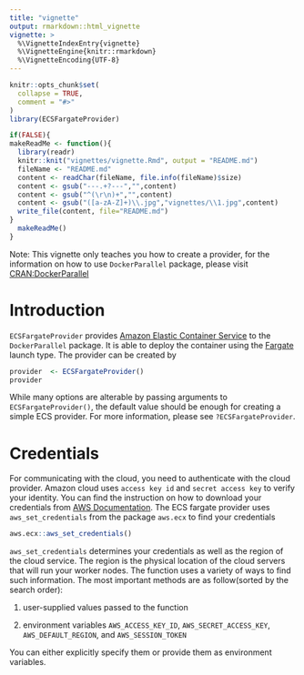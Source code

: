 ```yaml
---
title: "vignette"
output: rmarkdown::html_vignette
vignette: >
  %\VignetteIndexEntry{vignette}
  %\VignetteEngine{knitr::rmarkdown}
  %\VignetteEncoding{UTF-8}
---
```


```r
knitr::opts_chunk$set(
  collapse = TRUE,
  comment = "#>"
)
library(ECSFargateProvider)

if(FALSE){
makeReadMe <- function(){
  library(readr)
  knitr::knit("vignettes/vignette.Rmd", output = "README.md")
  fileName <- "README.md"
  content <- readChar(fileName, file.info(fileName)$size)
  content <- gsub("---.+?---","",content)
  content <- gsub("^(\r\n)+","",content)
  content <- gsub("([a-zA-Z]+)\\.jpg","vignettes/\\1.jpg",content)
  write_file(content, file="README.md")
}
  makeReadMe()
}
```

Note: This vignette only teaches you how to create a provider, for the information on how to use `DockerParallel` package, please visit [CRAN:DockerParallel]

# Introduction
`ECSFargateProvider` provides [Amazon Elastic Container Service] to the `DockerParallel` package. It is able to deploy the container using the [Fargate] launch type. The provider can be created by
```r
provider  <- ECSFargateProvider()
provider
```
While many options are alterable by passing arguments to `ECSFargateProvider()`, the default value should be enough for creating a simple ECS provider. For more information, please see `?ECSFargateProvider`. 


# Credentials
For communicating with the cloud, you need to authenticate with the cloud provider. Amazon cloud uses `access key id` and `secret access key` to verify your identity. You can find the instruction on how to download your credentials from [AWS Documentation]. The ECS fargate provider uses `aws_set_credentials` from the package `aws.ecx` to find your credentials
```r
aws.ecx::aws_set_credentials()
```
`aws_set_credentials` determines your credentials as well as the region of the cloud service. The region is the physical location of the cloud servers that will run your worker nodes. The function uses a variety of ways to find such information. The most important methods are as follow(sorted by the search order):

1. user-supplied values passed to the function

2. environment variables `AWS_ACCESS_KEY_ID`, `AWS_SECRET_ACCESS_KEY`, `AWS_DEFAULT_REGION`, and `AWS_SESSION_TOKEN`

You can either explicitly specify them or provide them as environment variables.



[CRAN:DockerParallel]: https://cran.r-project.org/web/packages/DockerParallel/index.html

[AWS Documentation]: https://docs.aws.amazon.com/IAM/latest/UserGuide/id_credentials_access-keys.html#Using_CreateAccessKey

[Amazon Elastic Container Service]: https://aws.amazon.com/ecs/

[Fargate]: https://aws.amazon.com/fargate/

